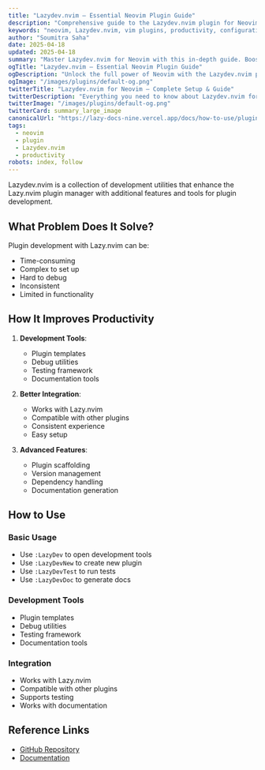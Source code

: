 ```yaml
---
title: "Lazydev.nvim – Essential Neovim Plugin Guide"
description: "Comprehensive guide to the Lazydev.nvim plugin for Neovim. Learn setup, features, and best practices to enhance your workflow."
keywords: "neovim, Lazydev.nvim, vim plugins, productivity, configuration"
author: "Soumitra Saha"
date: 2025-04-18
updated: 2025-04-18
summary: "Master Lazydev.nvim for Neovim with this in-depth guide. Boost your coding productivity and editor experience."
ogTitle: "Lazydev.nvim – Essential Neovim Plugin Guide"
ogDescription: "Unlock the full power of Neovim with the Lazydev.nvim plugin. Step-by-step instructions and expert tips."
ogImage: "/images/plugins/default-og.png"
twitterTitle: "Lazydev.nvim for Neovim – Complete Setup & Guide"
twitterDescription: "Everything you need to know about Lazydev.nvim for Neovim. Installation, configuration, and pro tips."
twitterImage: "/images/plugins/default-og.png"
twitterCard: summary_large_image
canonicalUrl: "https://lazy-docs-nine.vercel.app/docs/how-to-use/plugins/lazydev.nvim"
tags:
  - neovim
  - plugin
  - Lazydev.nvim
  - productivity
robots: index, follow
---
```


Lazydev.nvim is a collection of development utilities that enhance the Lazy.nvim plugin manager with additional features and tools for plugin development.

## What Problem Does It Solve?

Plugin development with Lazy.nvim can be:

- Time-consuming
- Complex to set up
- Hard to debug
- Inconsistent
- Limited in functionality

## How It Improves Productivity

1. **Development Tools**:

   - Plugin templates
   - Debug utilities
   - Testing framework
   - Documentation tools

2. **Better Integration**:

   - Works with Lazy.nvim
   - Compatible with other plugins
   - Consistent experience
   - Easy setup

3. **Advanced Features**:
   - Plugin scaffolding
   - Version management
   - Dependency handling
   - Documentation generation

## How to Use

### Basic Usage

- Use `:LazyDev` to open development tools
- Use `:LazyDevNew` to create new plugin
- Use `:LazyDevTest` to run tests
- Use `:LazyDevDoc` to generate docs

### Development Tools

- Plugin templates
- Debug utilities
- Testing framework
- Documentation tools

### Integration

- Works with Lazy.nvim
- Compatible with other plugins
- Supports testing
- Works with documentation

## Reference Links

- [GitHub Repository](https://github.com/folke/lazydev.nvim)
- [Documentation](https://github.com/folke/lazydev.nvim#-features)
